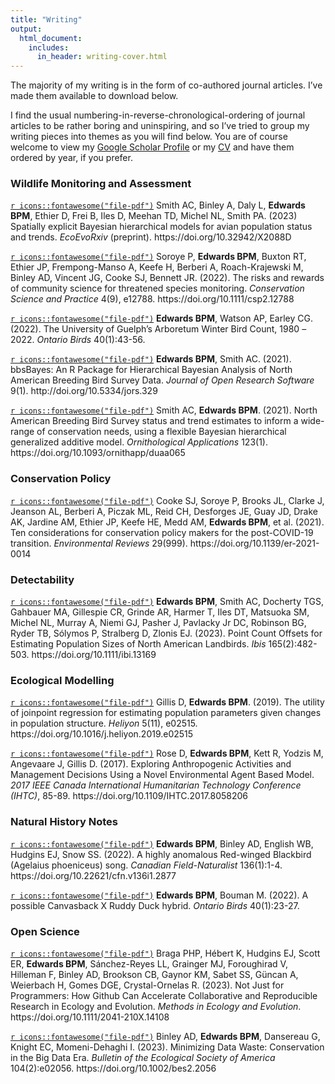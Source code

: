 ```yaml
---
title: "Writing"
output:
  html_document:
    includes:
      in_header: writing-cover.html
---
```

The majority of my writing is in the form of co-authored journal articles. I've made them available to download below. 

I find the usual numbering-in-reverse-chronological-ordering of journal articles to be rather boring and uninspiring, and so I've tried to group my writing pieces into themes as you will find below. You are of course welcome to view my [Google Scholar Profile](https://scholar.google.ca/citations?user=rFIqtwgAAAAJ&hl=en) or my [CV](cv_brandon_edwards.pdf) and have them ordered by year, if you prefer. 

### Wildlife Monitoring and Assessment

[`r icons::fontawesome("file-pdf")`](publications/smith-etal-2023-spatial.pdf) Smith AC, Binley A, Daly L, **Edwards BPM**, Ethier D, Frei B, Iles D, Meehan TD, Michel NL, Smith PA. (2023) Spatially explicit Bayesian hierarchical models for avian population status and trends. *EcoEvoRxiv* (preprint). https://doi.org/10.32942/X2088D 

[`r icons::fontawesome("file-pdf")`](publications/soroye-etal-2022-citsci.pdf) Soroye P, **Edwards BPM**, Buxton RT, Ethier JP, Frempong-Manso A, Keefe H, Berberi A, Roach-Krajewski M, Binley AD, Vincent JG, Cooke SJ, Bennett JR. (2022). The risks and rewards of community science for threatened species monitoring. *Conservation Science and Practice* 4(9), e12788. https://doi.org/10.1111/csp2.12788 

[`r icons::fontawesome("file-pdf")`](publications/edwards-etal-2022-arboretum.pdf) **Edwards BPM**, Watson AP, Earley CG. (2022). The University of Guelph’s Arboretum Winter Bird Count, 1980 –2022. *Ontario Birds* 40(1):43-56.

[`r icons::fontawesome("file-pdf")`](publications/edwards-smith-2021-bbsBayes.pdf) **Edwards BPM**, Smith AC. (2021). bbsBayes: An R Package for Hierarchical Bayesian Analysis of North American Breeding Bird Survey Data. *Journal of Open Research Software* 9(1). http://doi.org/10.5334/jors.329

[`r icons::fontawesome("file-pdf")`](publications/smith-edwards-2021-gam.pdf) Smith AC, **Edwards BPM**. (2021). North American Breeding Bird Survey status and trend estimates to inform a wide-range of conservation needs, using a flexible Bayesian hierarchical generalized additive model. *Ornithological Applications* 123(1). https://doi.org/10.1093/ornithapp/duaa065

### Conservation Policy

[`r icons::fontawesome("file-pdf")`](publications/cooke-etal-2021-covid.pdf) Cooke SJ, Soroye P, Brooks JL, Clarke J, Jeanson AL, Berberi A, Piczak ML, Reid CH, Desforges JE, Guay JD, Drake AK, Jardine AM, Ethier JP, Keefe HE, Medd AM, **Edwards BPM**, et al. (2021). Ten considerations for conservation policy makers for the post-COVID-19 transition. *Environmental Reviews* 29(999). https://doi.org/10.1139/er-2021-0014

### Detectability

[`r icons::fontawesome("file-pdf")`](publications/edwards-etal-2023-napops.pdf) **Edwards BPM**, Smith AC, Docherty TGS, Gahbauer MA, Gillespie CR, Grinde AR, Harmer T, Iles DT, Matsuoka SM, Michel NL, Murray A, Niemi GJ, Pasher J, Pavlacky Jr DC, Robinson BG, Ryder TB, Sólymos P, Stralberg D, Zlonis EJ. (2023). Point Count Offsets for Estimating Population Sizes of North American Landbirds. *Ibis* 165(2):482-503. https://doi.org/10.1111/ibi.13169  

### Ecological Modelling

[`r icons::fontawesome("file-pdf")`](publications/gillis-edwards-2019-joinpoint.pdf) Gillis D, **Edwards BPM**. (2019). The utility of joinpoint regression for estimating population parameters given changes in population structure. *Heliyon* 5(11), e02515. https://doi.org/10.1016/j.heliyon.2019.e02515

[`r icons::fontawesome("file-pdf")`](publications/rose-etal-2017-eabm.pdf) Rose D, **Edwards BPM**, Kett R, Yodzis M, Angevaare J, Gillis D. (2017). Exploring Anthropogenic Activities and Management Decisions Using a Novel Environmental Agent Based Model. *2017 IEEE Canada International Humanitarian Technology Conference (IHTC)*, 85-89. https://doi.org/10.1109/IHTC.2017.8058206

### Natural History Notes

[`r icons::fontawesome("file-pdf")`](publications/edwards-etal-2022-rwbl.pdf) **Edwards BPM**, Binley AD, English WB, Hudgins EJ, Snow SS. (2022). A highly anomalous Red-winged Blackbird (Agelaius phoeniceus) song. *Canadian Field-Naturalist* 136(1):1-4. https://doi.org/10.22621/cfn.v136i1.2877 

[`r icons::fontawesome("file-pdf")`](publications/edwards-bouman-2022-hybrid.pdf) **Edwards BPM**, Bouman M. (2022). A possible Canvasback X Ruddy Duck hybrid. *Ontario Birds* 40(1):23-27.

### Open Science

[`r icons::fontawesome("file-pdf")`](publications/braga-etal-2023-github.pdf) Braga PHP, Hébert K, Hudgins EJ, Scott ER, **Edwards BPM**, Sánchez-Reyes LL, Grainger MJ, Foroughirad V, Hilleman F, Binley AD, Brookson CB, Gaynor KM, Sabet SS, Güncan A, Weierbach H, Gomes DGE, Crystal-Ornelas R. (2023). Not Just for Programmers: How Github Can Accelerate Collaborative and Reproducible Research in Ecology and Evolution. *Methods in Ecology and Evolution*. https://doi.org/10.1111/2041-210X.14108

[`r icons::fontawesome("file-pdf")`](publications/binley-etal-2023-data.pdf) Binley AD, **Edwards BPM**, Dansereau G, Knight EC, Momeni-Dehaghi I. (2023). Minimizing Data Waste: Conservation in the Big Data Era. *Bulletin of the Ecological Society of America* 104(2):e02056. https://doi.org/10.1002/bes2.2056  


<!-- ## Invited Symposia -->
<!-- **Edwards BPM**, Smith AC. (August 2020). Open, accessible, and customizable analysis of North American Breeding Bird Survey data using the R package bbsBayes. *7th North American Ornithological Conference* (Symposium: Back to the future of the breeding bird survey), Virtual Conference.  -->

<!-- **Edwards BPM**, Smith AC, Hudson M-AR, Francis CM, Pardieck KL, Ziolkowski Jr DJ. (August 2019). bbsBayes: An R Package for Hierarchical Bayesian Modelling of Breeding Bird Survey Data. *Society of Canadian Ornithologists Annual Meeting* (Symposium: R for Ornithologists: Perspectives from UseRs to programmeRs), Quebec City, QC.  -->

<!-- ## Select Conference Presentations -->
<!-- **Edwards BPM**, Smith AC, et al. (2022). NA-POPS: A collaborative effort to synthesize detection probabilities for North American landbirds. *Ecological Society of America/Canadian Society for Ecology and Evolution 2022 Joint Conference*, Montreal, Canada. -->

<!-- **Edwards BPM**, Solymos P, Stralberg D, Michel N, Robinson B, Gahbauer M, Grinde A, Hope D, Bennett J, Smith AC. (2022). A Bayesian hierarchical implementation of the QPAD framework for estimating detectability of landbirds. *International Statistical Ecology Conference 2022*, Cape Town, South Africa. -->

<!-- **Edwards BPM**, Smith AC, NA-POPS Team. (August 2021). Point count offsets for population sizes of North American landbirds. *American Ornithology 2021*, Virtual. (Paper) -->

<!-- **Edwards BPM**, Jacobs S, Gillis D. (June 2019). Risk Assessment of Great Lakes piping plovers using eABM: An R package to run Environment Agent-based Models. *American Ornithology 2019*, Anchorage, AK. (Paper) -->

<!-- **Edwards BPM**, Jacobs S, Gillis D. (August 2018). Assessing the effects of beach raking on piping plover reproductive success using an environmental agent-based model. *42nd Annual Waterbirds Society Meeting*, Vancouver, BC. (Paper) -->

<!-- **Edwards BPM**, Smith AC. (August 2018). Improved population trajectories for North American swallows, swifts, and nightjars with a hierarchical Bayesian GAM. *International Ornithological Congress 2018*, Vancouver, BC. (Poster) -->

<!-- **Edwards BPM**, Gillis D. (August 2017). Modelling habitat loss in Piping Plovers using an environmental agent-based model. *American Ornithology 2017*, Lansing, MI. (Poster) -->

<!-- Rose D, **Edwards BPM**, Kett R, Yodzis M, Angevaare J, Gillis D. (July 2017). Exploring Anthropogenic Activities and Management Decisions Using a Novel Environmental Agent Based Model. *IEEE International Humanitarian Technology Conference*, Guelph, ON. (Paper) -->

